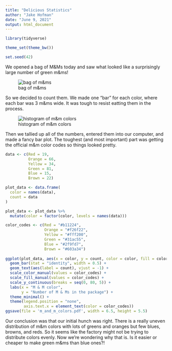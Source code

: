 ```yaml
---
title: "Delicious Statistics"
author: "Jake Hofman"
date: "June 9, 2021"
output: html_document
---
```


```r
library(tidyverse)

theme_set(theme_bw())

set.seed(42)
```

We opened a bag of M&Ms today and saw what looked like a surprisingly large number of green m&ms!

![bag of m&ms](bag_of_m_and_ms.jpg)

So we decided to count them. We made one "bar" for each color, where each bar was 3 m&ms wide. It was tough to resist eatting them in the process.

![histogram of m&m colors](m_and_m_colors.jpg)

Then we tallied up all of the numbers, entered them into our computer, and made a fancy bar plot. The toughest (and most important) part was getting the official m&m color codes so things looked pretty. 

```r

data <- c(Red = 19,
          Orange = 66,
          Yellow = 34,
          Green = 81,
          Blue = 15,
          Brown = 22)

plot_data <- data.frame(
  color = names(data),
  count = data
)

plot_data <- plot_data %>%
  mutate(color = factor(color, levels = names(data)))

color_codes <- c(Red = "#b11224",
                 Orange = "#f26f22",
                 Yellow = "#fff200",
                 Green = "#31ac55",
                 Blue = "#2f9fd7",
                 Brown = "#603a34")
  
ggplot(plot_data, aes(x = color, y = count, color = color, fill = color)) +
  geom_bar(stat = "identity", width = 0.5) +
  geom_text(aes(label = count), vjust = -1) +
  scale_color_manual(values = color_codes) +
  scale_fill_manual(values = color_codes) +
  scale_y_continuous(breaks = seq(0, 80, 5)) +
  labs(x = "M & M color",
       y = "Number of M & Ms in the package") +
  theme_minimal() +
  theme(legend.position = "none",
        axis.text.x = element_text(color = color_codes))
ggsave(file = 'm_and_m_colors.pdf', width = 6.5, height = 5.5)

```

Our conclusion was that our initial hunch was right. There is a really uneven distribution of m&m colors with lots of greens and oranges but few blues, browns, and reds. So it seems like the factory might not be trying to distribute colors evenly. Now we're wondering why that is. Is it easier or cheaper to make green m&ms than blue ones?!